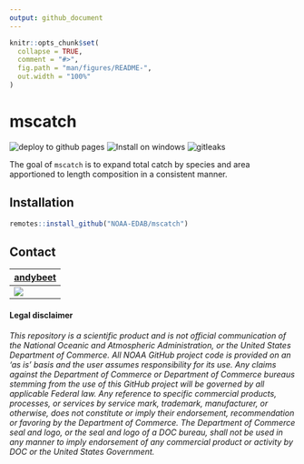 ```yaml
---
output: github_document
---
```


<!-- README.md is generated from README.Rmd. Please edit that file -->

```r
knitr::opts_chunk$set(
  collapse = TRUE,
  comment = "#>",
  fig.path = "man/figures/README-",
  out.width = "100%"
)
```
# mscatch

![deploy to github pages](https://github.com/NOAA-EDAB/mscatch/workflows/deploy%20to%20github%20pages/badge.svg)
![Install on windows](https://github.com/NOAA-EDAB/mscatch/workflows/Install%20on%20windows/badge.svg)
![gitleaks](https://github.com/NOAA-EDAB/mscatch/workflows/gitleaks/badge.svg)


The goal of `mscatch` is to expand total catch by species and area apportioned to length composition in a consistent manner.

## Installation
```r
remotes::install_github("NOAA-EDAB/mscatch")
```

## Contact

| [andybeet](https://github.com/andybeet)        
| ----------------------------------------------------------------------------------------------- 
| [![](https://avatars1.githubusercontent.com/u/22455149?s=100&v=4)](https://github.com/andybeet) | 



#### Legal disclaimer

*This repository is a scientific product and is not official
communication of the National Oceanic and Atmospheric Administration, or
the United States Department of Commerce. All NOAA GitHub project code
is provided on an ‘as is’ basis and the user assumes responsibility for
its use. Any claims against the Department of Commerce or Department of
Commerce bureaus stemming from the use of this GitHub project will be
governed by all applicable Federal law. Any reference to specific
commercial products, processes, or services by service mark, trademark,
manufacturer, or otherwise, does not constitute or imply their
endorsement, recommendation or favoring by the Department of Commerce.
The Department of Commerce seal and logo, or the seal and logo of a DOC
bureau, shall not be used in any manner to imply endorsement of any
commercial product or activity by DOC or the United States Government.*
